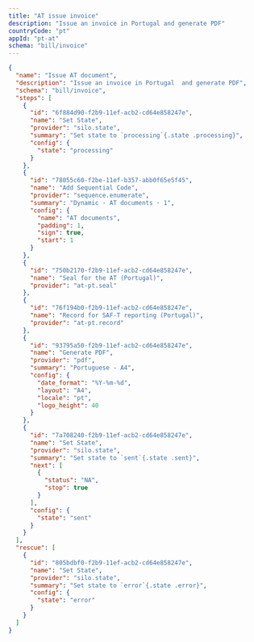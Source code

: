 ```yaml
---
title: "AT issue invoice"
description: "Issue an invoice in Portugal and generate PDF"
countryCode: "pt"
appId: "pt-at"
schema: "bill/invoice"
---
```


```json
{
  "name": "Issue AT document",
  "description": "Issue an invoice in Portugal  and generate PDF",
  "schema": "bill/invoice",
  "steps": [
    {
      "id": "6f884d90-f2b9-11ef-acb2-cd64e858247e",
      "name": "Set State",
      "provider": "silo.state",
      "summary": "Set state to `processing`{.state .processing}",
      "config": {
        "state": "processing"
      }
    },
    {
      "id": "78055c60-f2be-11ef-b357-abb0f65e5f45",
      "name": "Add Sequential Code",
      "provider": "sequence.enumerate",
      "summary": "Dynamic · AT documents · 1",
      "config": {
        "name": "AT documents",
        "padding": 1,
        "sign": true,
        "start": 1
      }
    },
    {
      "id": "750b2170-f2b9-11ef-acb2-cd64e858247e",
      "name": "Seal for the AT (Portugal)",
      "provider": "at-pt.seal"
    },
    {
      "id": "76f194b0-f2b9-11ef-acb2-cd64e858247e",
      "name": "Record for SAF-T reporting (Portugal)",
      "provider": "at-pt.record"
    },
    {
      "id": "93795a50-f2b9-11ef-acb2-cd64e858247e",
      "name": "Generate PDF",
      "provider": "pdf",
      "summary": "Portuguese - A4",
      "config": {
        "date_format": "%Y-%m-%d",
        "layout": "A4",
        "locale": "pt",
        "logo_height": 40
      }
    },
    {
      "id": "7a708240-f2b9-11ef-acb2-cd64e858247e",
      "name": "Set State",
      "provider": "silo.state",
      "summary": "Set state to `sent`{.state .sent}",
      "next": [
        {
          "status": "NA",
          "stop": true
        }
      ],
      "config": {
        "state": "sent"
      }
    }
  ],
  "rescue": [
    {
      "id": "805bdbf0-f2b9-11ef-acb2-cd64e858247e",
      "name": "Set State",
      "provider": "silo.state",
      "summary": "Set state to `error`{.state .error}",
      "config": {
        "state": "error"
      }
    }
  ]
}
```
